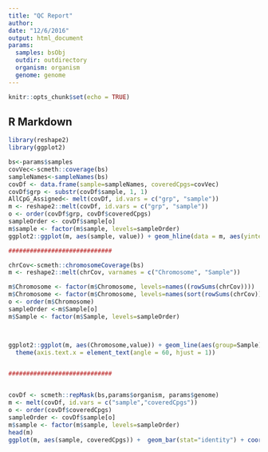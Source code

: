 ```yaml
---
title: "QC Report"
author: 
date: "12/6/2016"
output: html_document
params:
  samples: bsObj
  outdir: outdirectory
  organism: organism
  genome: genome
---
```


```r
knitr::opts_chunk$set(echo = TRUE)
```

## R Markdown
```r
library(reshape2)
library(ggplot2)

bs<-params$samples
covVec<-scmeth::coverage(bs)
sampleNames<-sampleNames(bs)
covDf <- data.frame(sample=sampleNames, coveredCpgs=covVec)
covDf$grp <- substr(covDf$sample, 1, 1)
AllCpG_Assigned<- melt(covDf, id.vars = c("grp", "sample"))
m <- reshape2::melt(covDf, id.vars = c("grp", "sample"))
o <- order(covDf$grp, covDf$coveredCpgs)
sampleOrder <- covDf$sample[o]
m$sample <- factor(m$sample, levels=sampleOrder)
ggplot2::ggplot(m, aes(sample, value)) + geom_hline(data = m, aes(yintercept = as.numeric(100000)), linetype=2, color="blue")+ geom_bar(stat="identity") + coord_flip() + scale_y_continuous(name="Number of CpGs") + xlab("Sample") + ggtitle("Number of Covered CpGs")  + theme_bw()

#############################

chrCov<-scmeth::chromosomeCoverage(bs)
m <- reshape2::melt(chrCov, varnames = c("Chromosome", "Sample"))

m$Chromosome <- factor(m$Chromosome, levels=names((rowSums(chrCov))))
m$Chromosome <- factor(m$Chromosome, levels=names(sort(rowSums(chrCov))))
o <- order(m$Chromosome)
sampleOrder <-m$Sample[o]
m$Sample <- factor(m$Sample, levels=sampleOrder)



ggplot2::ggplot(m, aes(Chromosome,value)) + geom_line(aes(group=Sample)) + ggtitle("Number of covered CpGs in CLL and bcells by chromosome") + xlab("Chromosomes ordered by coverage") +
  theme(axis.text.x = element_text(angle = 60, hjust = 1))


#############################


covDf <- scmeth::repMask(bs,params$organism, params$genome)
m <- melt(covDf, id.vars = c("sample","coveredCpgs"))
o <- order(covDf$coveredCpgs)
sampleOrder <- covDf$sample[o]
m$sample <- factor(m$sample, levels=sampleOrder)
head(m)
ggplot(m, aes(sample, coveredCpgs)) +  geom_bar(stat="identity") + coord_flip() + scale_y_continuous(name="Number of CpGs") + xlab("Sample") + ggtitle("Number of Covered Non-repeatmasker CpGs")  + theme_bw()


```
